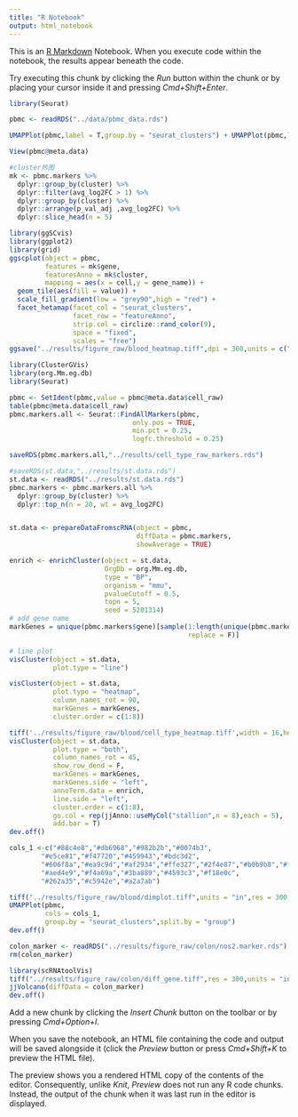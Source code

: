 ```yaml
---
title: "R Notebook"
output: html_notebook
---
```


This is an [R Markdown](http://rmarkdown.rstudio.com) Notebook. When you execute code within the notebook, the results appear beneath the code. 

Try executing this chunk by clicking the *Run* button within the chunk or by placing your cursor inside it and pressing *Cmd+Shift+Enter*. 

```r
library(Seurat)
```


```r
pbmc <- readRDS("../data/pbmc_data.rds")

```

```r
UMAPPlot(pbmc,label = T,group.by = "seurat_clusters") + UMAPPlot(pbmc,label = T)

View(pbmc@meta.data)
```


```r
#cluster热图
mk <- pbmc.markers %>%
  dplyr::group_by(cluster) %>%
  dplyr::filter(avg_log2FC > 1) %>%
  dplyr::group_by(cluster) %>%
  dplyr::arrange(p_val_adj ,avg_log2FC) %>%
  dplyr::slice_head(n = 5)

library(ggSCvis)
library(ggplot2)
library(grid)
ggscplot(object = pbmc,
         features = mk$gene,
         featuresAnno = mk$cluster,
         mapping = aes(x = cell,y = gene_name)) +
  geom_tile(aes(fill = value)) +
  scale_fill_gradient(low = "grey90",high = "red") +
  facet_hetamap(facet_col = "seurat_clusters",
                facet_row = "featureAnno",
                strip.col = circlize::rand_color(9),
                space = "fixed",
                scales = "free")
ggsave("../results/figure_raw/blood_heatmap.tiff",dpi = 300,units = c("in"),width = 10,height = 12,create.dir = T)
```

```r
library(ClusterGVis)
library(org.Mm.eg.db)
library(Seurat)

pbmc <- SetIdent(pbmc,value = pbmc@meta.data$cell_raw)
table(pbmc@meta.data$cell_raw)
pbmc.markers.all <- Seurat::FindAllMarkers(pbmc,
                               only.pos = TRUE,
                               min.pct = 0.25,
                               logfc.threshold = 0.25)

saveRDS(pbmc.markers.all,"../results/cell_type_raw_markers.rds")

#saveRDS(st.data,"../results/st.data.rds")
st.data <- readRDS("../results/st.data.rds")
pbmc.markers <- pbmc.markers.all %>%
  dplyr::group_by(cluster) %>%
  dplyr::top_n(n = 20, wt = avg_log2FC)


st.data <- prepareDataFromscRNA(object = pbmc,
                                diffData = pbmc.markers,
                                showAverage = TRUE)

enrich <- enrichCluster(object = st.data,
                        OrgDb = org.Mm.eg.db,
                        type = "BP",
                        organism = "mmu",
                        pvalueCutoff = 0.5,
                        topn = 5,
                        seed = 5201314)
# add gene name
markGenes = unique(pbmc.markers$gene)[sample(1:length(unique(pbmc.markers$gene)),40,
                                             replace = F)]

# line plot
visCluster(object = st.data,
           plot.type = "line")

visCluster(object = st.data,
           plot.type = "heatmap",
           column_names_rot = 90,
           markGenes = markGenes,
           cluster.order = c(1:8))

tiff('../results/figure_raw/blood/cell_type_heatmap.tiff',width = 16,height = 12,units = "in",res = 300)
visCluster(object = st.data,
           plot.type = "both",
           column_names_rot = 45,
           show_row_dend = F,
           markGenes = markGenes,
           markGenes.side = "left",
           annoTerm.data = enrich,
           line.side = "left",
           cluster.order = c(1:8),
           go.col = rep(jjAnno::useMyCol("stallion",n = 8),each = 5),
           add.bar = T)
dev.off()

```


```r
cols_1 <-c("#88c4e8","#db6968","#982b2b","#0074b3",
        "#e5ce81","#f47720","#459943","#bdc3d2",
        "#606f8a","#ea9c9d","#af2934","#ffe327","#2f4e87","#b0b9b8","#f0eedf",
        "#aed4e9","#f4a69a","#3ba889","#4593c3","#f18e0c",
        "#262a35","#c5942e","#a2a7ab")

tiff("../results/figure_raw/blood/dimplot.tiff",units = "in",res = 300,width = 15,height = 8)
UMAPPlot(pbmc,
         cols = cols_1,
         group.by = "seurat_clusters",split.by = "group")
dev.off()
```

```r
colon_marker <- readRDS("../results/figure_raw/colon/nos2.marker.rds")
rm(colon_marker)

library(scRNAtoolVis)
tiff("../results/figure_raw/colon/diff_gene.tiff",res = 300,units = "in",width = 10,height = 8)
jjVolcano(diffData = colon_marker)
dev.off()
```


Add a new chunk by clicking the *Insert Chunk* button on the toolbar or by pressing *Cmd+Option+I*.

When you save the notebook, an HTML file containing the code and output will be saved alongside it (click the *Preview* button or press *Cmd+Shift+K* to preview the HTML file). 

The preview shows you a rendered HTML copy of the contents of the editor. Consequently, unlike *Knit*, *Preview* does not run any R code chunks. Instead, the output of the chunk when it was last run in the editor is displayed.

